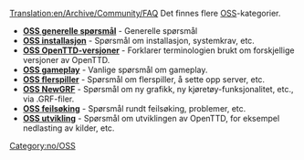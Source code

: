 [[Translation:en/Archive/Community/FAQ]]
{{no/Manual/Innhold}}
Det finnes flere [https://www.wikipedia.org/wiki/no:OSS OSS]-kategorier.

*'''[[no/OSS generelle spørsmål|OSS generelle spørsmål]]''' - Generelle spørsmål
*'''[[no/OSS installasjon|OSS installasjon]]''' - Spørsmål om installasjon, systemkrav, etc.
*'''[[no/OSS OpenTTD-versjoner|OSS OpenTTD-versjoner]]''' - Forklarer terminologien brukt om forskjellige versjoner av OpenTTD.
*'''[[no/OSS gameplay|OSS gameplay]]''' - Vanlige spørsmål om gameplay.
*'''[[no/OSS flerspiller|OSS flerspiller]]''' - Spørsmål om flerspiller, å sette opp server, etc.
*'''[[no/OSS NewGRF|OSS NewGRF]]''' - Spørsmål om ny grafikk, ny kjøretøy-funksjonalitet, etc., via .GRF-filer.
*'''[[no/OSS feilsøking|OSS feilsøking]]''' - Spørsmål rundt feilsøking, problemer, etc.
*'''[[no/OSS utvikling|OSS utvikling]]''' - Spørsmål om utviklingen av OpenTTD, for eksempel nedlasting av kilder, etc.

[[Category:no/OSS]]
